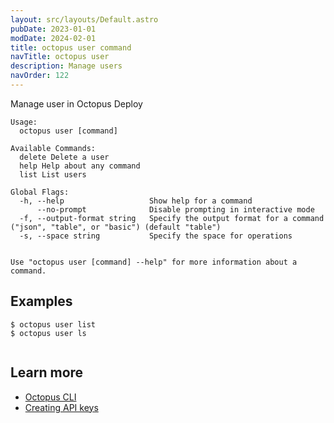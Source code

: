 ```yaml
---
layout: src/layouts/Default.astro
pubDate: 2023-01-01
modDate: 2024-02-01
title: octopus user command
navTitle: octopus user
description: Manage users
navOrder: 122
---
```


Manage user in Octopus Deploy

```
Usage:
  octopus user [command]

Available Commands:
  delete Delete a user
  help Help about any command
  list List users

Global Flags:
  -h, --help                   Show help for a command
      --no-prompt              Disable prompting in interactive mode
  -f, --output-format string   Specify the output format for a command ("json", "table", or "basic") (default "table")
  -s, --space string           Specify the space for operations


Use "octopus user [command] --help" for more information about a command.
```

## Examples

<SamplesInstance />

```
$ octopus user list
$ octopus user ls


```

## Learn more

- [Octopus CLI](/docs/octopus-rest-api/cli)
- [Creating API keys](/docs/octopus-rest-api/how-to-create-an-api-key)